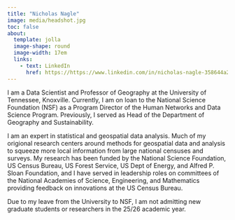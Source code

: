 ```yaml
---
title: "Nicholas Nagle"
image: media/headshot.jpg
toc: false 
about:
  template: jolla
  image-shape: round
  image-width: 17em
  links: 
    - text: LinkedIn
      href: https://https://www.linkedin.com/in/nicholas-nagle-358644a2/
---
```


I am a Data Scientist and Professor of Geography at the University of Tennessee, Knoxville. Currently, I am on loan to the National Science Foundation (NSF) as a Program Director of the Human Networks and Data Science Program. Previously, I served as Head of the Department of Geography and Sustainability.

I am an expert in statistical and geospatial data analysis. Much of my origional research centers around methods for geospatial data and analysis to squeeze more local information from large national censuses and surveys. My research has been funded by the National Science Foundation, US Census Bureau, US Forest Service, US Dept of Energy, and Alfred P. Sloan Foundation, and I have served in leadership roles on committees of the National Academies of Science, Engineering, and Mathematics providing feedback on innovations at the US Census Bureau.

Due to my leave from the University to NSF, I am not admitting new graduate students or researchers in the 25/26 academic year.


